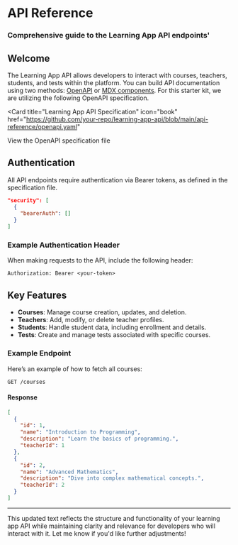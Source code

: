 # API Reference 
### Comprehensive guide to the Learning App API endpoints'

## Welcome

The Learning App API allows developers to interact with courses, teachers, students, and tests within the platform. You can build API documentation using two methods: [OpenAPI](https://mintlify.com/docs/api-playground/openapi/setup) or [MDX components](https://mintlify.com/docs/api-playground/mdx/configuration). For this starter kit, we are utilizing the following OpenAPI specification.

<Card
  title="Learning App API Specification"
  icon="book"
  href="https://github.com/your-repo/learning-app-api/blob/main/api-reference/openapi.yaml"
>
  View the OpenAPI specification file
</Card>

## Authentication

All API endpoints require authentication via Bearer tokens, as defined in the specification file.

```json
"security": [
  {
    "bearerAuth": []
  }
]
```

### Example Authentication Header

When making requests to the API, include the following header:

```http
Authorization: Bearer <your-token>
```

## Key Features

- **Courses**: Manage course creation, updates, and deletion.
- **Teachers**: Add, modify, or delete teacher profiles.
- **Students**: Handle student data, including enrollment and details.
- **Tests**: Create and manage tests associated with specific courses.

### Example Endpoint

Here’s an example of how to fetch all courses:

```http
GET /courses
```

#### Response

```json
[
  {
    "id": 1,
    "name": "Introduction to Programming",
    "description": "Learn the basics of programming.",
    "teacherId": 1
  },
  {
    "id": 2,
    "name": "Advanced Mathematics",
    "description": "Dive into complex mathematical concepts.",
    "teacherId": 2
  }
]
```

---

This updated text reflects the structure and functionality of your learning app API while maintaining clarity and relevance for developers who will interact with it. Let me know if you'd like further adjustments!
